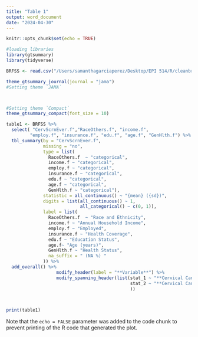 ```yaml
---
title: "Table 1"
output: word_document
date: "2024-04-30"
---
```


```r
knitr::opts_chunk$set(echo = TRUE)
```

```r
#loading libraries
library(gtsummary)
library(tidyverse)

```


```r

BRFSS <- read.csv("/Users/samanthagarciaperez/Desktop/EPI 514/R/cleanbrfss.csv")

```


```r


theme_gtsummary_journal(journal = "jama")
#Setting theme `JAMA` 



#Setting theme `Compact`
theme_gtsummary_compact(font_size = 10)

table1 <- BRFSS %>%
  select( "CervScrnEver.f","RaceOthers.f", "income.f", 
         "employ.f", "insurance.f", "edu.f", "age.f", "GenHlth.f") %>%
  tbl_summary(by = "CervScrnEver.f", 
              missing = "no", 
              type = list(
                RaceOthers.f  ~ "categorical",
                income.f ~ "categorical",
                employ.f ~ "categorical",
                insurance.f ~ "categorical",
                edu.f ~ "categorical",
                age.f ~ "categorical", 
                GenHlth.f ~ "categorical"),
              statistic = all_continuous() ~ "{mean} ({sd})",
              digits = list(all_continuous() ~ 1,
                            all_categorical() ~ c(0, 1)), 
              label = list(
                RaceOthers.f  ~ "Race and Ethnicity",
                income.f ~ "Annual Household Income",
                employ.f ~ "Employed",
                insurance.f ~ "Health Coverage",
                edu.f ~ "Education Status",
                age.f~ "Age (years)", 
                GenHlth.f ~ "Health Status", 
                na_suffix = " (NA %) "
              )) %>% 
  add_overall() %>%
                   modify_header(label = "**Variable**") %>%
                   modify_spanning_header(list(stat_1 ~ "**Cervical Cancer Screening**",
                                               stat_2 ~ "**Cervical Cancer Screening**"
                                               )) 
  


print(table1)


```



Note that the `echo = FALSE` parameter was added to the code chunk to prevent printing of the R code that generated the plot.

